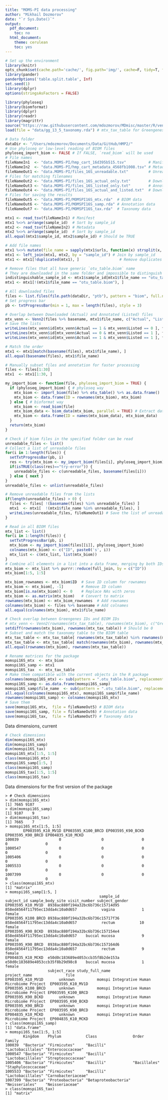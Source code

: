 ```yaml
---
title: "MOMS-PI data processing"
author: "Mikhail Dozmorov"
date: "`r Sys.Date()`"
output:
  pdf_document:
    toc: no
  html_document:
    theme: cerulean
    toc: yes
---
```


```r
# Set up the environment
library(knitr)
opts_chunk$set(cache.path='cache/', fig.path='img/', cache=F, tidy=T, fig.keep='high', echo=F, dpi=100, warnings=F, message=F, comment=NA, warning=F, results='as.is', fig.width = 10, fig.height = 6) #out.width=700, 
library(pander)
panderOptions('table.split.table', Inf)
set.seed(1)
library(dplyr)
options(stringsAsFactors = FALSE)
```

```r
library(phyloseq)
library(biomformat)
library(dplyr)
library(readr)
library(magrittr)
source("https://raw.githubusercontent.com/mdozmorov/MDmisc/master/R/venn.R")
load(file = "data/gg_13_5_taxonomy.rda") # mtx_tax_table for Greengenes, scripts/greengenes.R
```

```r
# Data folder
dataDir <- "/Users/mdozmorov/Documents/Data/GitHub/HMP2/"
# Use phyloseq or low-level reading of BIOM files
phyloseq_import_biom <- FALSE # If FALSE, `read_biom` will be used
# File names
fileNameIn1  <- "data.MOMS-PI/hmp_cart_16d395b515.tsv"          # Manifest
fileNameIn2  <- "data.MOMS-PI/hmp_cart_metadata_4568fb1008.tsv" # Metadata
fileNameOut1 <- "data.MOMS-PI/files_16S_unreadable.txt"         # Unreadable 16S files
# Files for matching filenames
fileNameOut2 <- "data.MOMS-PI/files_16S_actual_only.txt"        # Downloaded, but no annotations
fileNameOut3 <- "data.MOMS-PI/files_16S_listed_only.txt"        # Annotated, but not downloaded
fileNameOut4 <- "data.MOMS-PI/files_16S_actual_and_listed.txt"  # Downloaded AND Annotated
# Files for saving the results
fileNameOut5 <- "data.MOMS-PI/MOMSPI16S_mtx.rda"  # BIOM data
fileNameOut6 <- "data.MOMS-PI/MOMSPI16S_samp.rda" # Annotation data
fileNameOut7 <- "data.MOMS-PI/MOMSPI16S_tax.rda"  # Taxonomy data
```

```r
mtx1 <- read_tsv(fileNameIn1) # Manifest
mtx1 %<>% arrange(sample_id)  # Sort by sample_id
mtx2 <- read_tsv(fileNameIn2) # Metadata
mtx2 %<>% arrange(sample_id)  # Sort by sample_id
all.equal(mtx1$sample_id, mtx2$sample_id) # Should be TRUE

# Add file names
mtx1 %<>% mutate(file_name = sapply(mtx1$urls, function(x) strsplit(x, split = ",", fixed = TRUE)[[1]][1] %>% basename) %>% unname)
mtx1 <- left_join(mtx1, mtx2, by = "sample_id") # Join by sample_id
mtx1 <- mtx1[!duplicated(mtx1), ]                  # Remove duplicates

# Remove files that all have generic `otu_table.biom` name
# They are downloaded in the same folder and impossible to distinguish
indistinguishable_sample_id <- mtx1$sample_id[mtx1$file_name == "otu_table.biom"]
mtx1 <- mtx1[!(mtx1$file_name == "otu_table.biom"), ]
```

```r
# All downloaded files
files <- list.files(file.path(dataDir, "ptb"), pattern = "biom", full.names = TRUE)
# Set progress bar
pb <- txtProgressBar(min = 1, max = length(files), style = 3)

# Overlap between Downloaded (Actual) and Annotated (Listed) files
mtx_venn <- Venn2(files %>% basename, mtx1$file_name, c("Actual", "Listed"))
# Save the lists
writeLines(mtx_venn$id[mtx_venn$Actual == 1 & mtx_venn$Listed == 0 ], fileNameOut2) # Downloaded, but no annotations
writeLines(mtx_venn$id[mtx_venn$Actual == 0 & mtx_venn$Listed == 1 ], fileNameOut3) # Annotated, but not downloaded
writeLines(mtx_venn$id[mtx_venn$Actual == 1 & mtx_venn$Listed == 1 ], fileNameOut4) # Downloaded AND Annotated

# Match the order
mtx1 <- mtx1[match(basename(files), mtx1$file_name), ]
all.equal(basename(files), mtx1$file_name)
```

```r
# Manually subset files and annotation for faster processing
files <- files[1:30]
mtx1  <- mtx1[1:30, ]
```

```r
my_import_biom <- function(file, phyloseq_import_biom = TRUE) {
  if (phyloseq_import_biom) { # phyloseq way
    mtx_biom <- import_biom(file) %>% otu_table() %>% as.data.frame() 
    mtx_biom <- data.frame(ID = rownames(mtx_biom), mtx_biom)
  } else { # bioformat way
    mtx_biom <- read_biom(file)
    mtx_biom_data <- biom_data(mtx_biom, parallel = TRUE) # Extract data one time 
    mtx_biom <- data.frame(ID = names(mtx_biom_data), mtx_biom_data)
  }
  return(mtx_biom)
}
```

```r
# Check if biom files in the specified folder can be read
unreadable_files <- list()
# Collect a list of unreadable files
for(i in 1:length(files)) {
  setTxtProgressBar(pb, i)
  res <- try(mtx_biom <- my_import_biom(files[i], phyloseq_import_biom), TRUE)
  if(isTRUE(class(res)=="try-error")) { 
    unreadable_files <- c(unreadable_files, basename(files[i])) 
  } else { next }
}
unreadable_files <- unlist(unreadable_files)

# Remove unreadable files from the lists
if(length(unreadable_files) > 0) {
  files <- files[ !(basename(files) %in% unreadable_files) ]
  mtx1  <- mtx1[  !(mtx1$file_name %in% unreadable_files), ]
  writeLines(unreadable_files, fileNameOut1) # Save the list of unreadable files
}
```

```r
# Read in all BIOM files
mtx_list <- list()
for(i in 1:length(files)) {
  setTxtProgressBar(pb, i)
  mtx_biom <- my_import_biom(files[[i]], phyloseq_import_biom)
  colnames(mtx_biom) <- c("ID", paste0('s', i))
  mtx_list <- c(mtx_list, list(mtx_biom))
}
# Combine all elements in a list into a data frame, merging by both IDs. Time consuming, over 5 hours
mtx_biom <- mtx_list %>% purrr::reduce(full_join, by = c("ID"))
mtx_biom[1:5, 1:5]

mtx_biom_rownames <- mtx_biom$ID  # Save ID column for rownames
mtx_biom <- mtx_biom[, -1]        # Remove ID column
mtx_biom[is.na(mtx_biom)] <- 0    # Replace NAs with zeros
mtx_biom <- as.matrix(mtx_biom)   # Convert to matrix
rownames(mtx_biom) <- mtx_biom_rownames  # Add rownames
colnames(mtx_biom) <- files %>% basename # Add colnames  
all.equal(colnames(mtx_biom), mtx1$file_name)
```


```r
# Check overlap between Greengenes IDs and BIOM IDs
# mtx_venn <- Venn2(rownames(mtx_tax_table), rownames(mtx_biom), c("Greengenes", "biom"))
setdiff(rownames(mtx_biom), rownames(mtx_tax_table)) # Should be 0
# Subset and match the taxonomy table to the BIOM table
mtx_tax_table <- mtx_tax_table[ rownames(mtx_tax_table) %in% rownames(mtx_biom), ]
mtx_tax_table <- mtx_tax_table[ match(rownames(mtx_biom), rownames(mtx_tax_table)), ]
all.equal(rownames(mtx_biom), rownames(mtx_tax_table))
```


```r
# Rename matrices for the package
momspi16S_mtx  <- mtx_biom
momspi16S_samp <- mtx1
momspi16S_tax  <- mtx_tax_table
# Make them compatible with the current objects in the R package
colnames(momspi16S_mtx) <- sub(pattern = ".otu_table.biom", replacement = "", x = colnames(momspi16S_mtx)) # Clean up sample names
momspi16S_samp <- as.data.frame(momspi16S_samp)
momspi16S_samp$file_name  <- sub(pattern = ".otu_table.biom", replacement = "", x = momspi16S_samp$file_name) # Clean up sample names
all.equal(colnames(momspi16S_mtx), momspi16S_samp$file_name)
rownames(momspi16S_samp) <- colnames(momspi16S_mtx)
# Save them
save(momspi16S_mtx,  file = fileNameOut5) # BIOM data
save(momspi16S_samp, file = fileNameOut6) # Annotation data
save(momspi16S_tax,  file = fileNameOut7) # Taxonomy data
```

Data dimensions, current

```r
# Check dimensions
dim(momspi16S_mtx)
dim(momspi16S_samp)
dim(momspi16S_tax)
momspi16S_mtx[1:5, 1:5]
class(momspi16S_mtx)
momspi16S_samp[1:5, ]
class(momspi16S_samp)
momspi16S_tax[1:5, 1:5]
class(momspi16S_tax)
```

Data dimensions for the first version of the package

```
> # Check dimensions
> dim(momspi16S_mtx)
[1] 7665 9107
> dim(momspi16S_samp)
[1] 9107    9
> dim(momspi16S_tax)
[1] 7665    7
> momspi16S_mtx[1:5, 1:5]
        EP003595_K10_MV1D EP003595_K100_BRCD EP003595_K90_BCKD EP003595_K90_BRCD EP004835_K10_MCKD
100039                  0                  0                 0                 0                 0
1000547                 0                  0                 0                 0                 0
1005406                 0                  0                 0                 0                 0
1005533                 0                  0                 0                 0                 0
1007399                 0                  0                 0                 0                 0
> class(momspi16S_mtx)
[1] "matrix"
> momspi16S_samp[1:5, ]
                                          sample_id                       subject_id sample_body_site visit_number subject_gender
EP003595_K10_MV1D  8938ac880f194a32bc6b736c15714d95 858ed4564f11795ec13dda4c10a0d657           vagina            1         female
EP003595_K100_BRCD 8938ac880f194a32bc6b736c15717f36 858ed4564f11795ec13dda4c10a0d657           rectum           10         female
EP003595_K90_BCKD  8938ac880f194a32bc6b736c157154e4 858ed4564f11795ec13dda4c10a0d657    buccal mucosa            9         female
EP003595_K90_BRCD  8938ac880f194a32bc6b736c157164d6 858ed4564f11795ec13dda4c10a0d657           rectum            9         female
EP004835_K10_MCKD  e50d0c183689e4053ccb35f8b2de153a e50d0c183689e4053ccb35f8b29d98c8    buccal mucosa            1         female
                   subject_race study_full_name                         project_name               file
EP003595_K10_MV1D       unknown          momspi Integrative Human Microbiome Project  EP003595_K10_MV1D
EP003595_K100_BRCD      unknown          momspi Integrative Human Microbiome Project EP003595_K100_BRCD
EP003595_K90_BCKD       unknown          momspi Integrative Human Microbiome Project  EP003595_K90_BCKD
EP003595_K90_BRCD       unknown          momspi Integrative Human Microbiome Project  EP003595_K90_BRCD
EP004835_K10_MCKD       unknown          momspi Integrative Human Microbiome Project  EP004835_K10_MCKD
> class(momspi16S_samp)
[1] "data.frame"
> momspi16S_tax[1:5, 1:5]
        Kingdom    Phylum           Class                Order             Family             
100039  "Bacteria" "Firmicutes"     "Bacilli"            "Lactobacillales" "Enterococcaceae"  
1000547 "Bacteria" "Firmicutes"     "Bacilli"            "Lactobacillales" "Streptococcaceae" 
1005406 "Bacteria" "Firmicutes"     "Bacilli"            "Bacillales"      "Staphylococcaceae"
1005533 "Bacteria" "Firmicutes"     "Bacilli"            "Lactobacillales" "Carnobacteriaceae"
1007399 "Bacteria" "Proteobacteria" "Betaproteobacteria" "Neisseriales"    "Neisseriaceae"    
> class(momspi16S_tax)
[1] "matrix"
```

